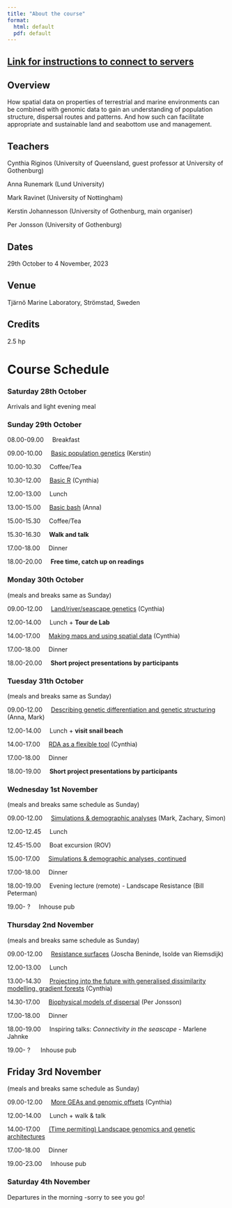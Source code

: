 ```yaml
---
title: "About the course"
format: 
  html: default
  pdf: default
---
```


## [Link for instructions to connect to servers](servers.qmd)

## Overview

How spatial data on properties of terrestrial and marine environments can be combined with genomic data to gain an understanding of population structure, dispersal routes and patterns. And how such can facilitate appropriate and sustainable land and seabottom use and management.

## Teachers

Cynthia Riginos (University of Queensland, guest professor at University of Gothenburg)

Anna Runemark (Lund University)

Mark Ravinet (University of Nottingham)

Kerstin Johannesson (University of Gothenburg, main organiser)

Per Jonsson (University of Gothenburg)

## Dates

29th October to 4 November, 2023

## Venue

Tjärnö Marine Laboratory, Strömstad, Sweden

## Credits

2.5 hp

# Course Schedule

### Saturday 28th October

Arrivals and light evening meal

### Sunday 29th October

08.00-09.00     Breakfast

09.00-10.00     [Basic population genetics](basic-population-genetics.qmd) (Kerstin)

10.00-10.30     Coffee/Tea

10.30-12.00     [Basic R](basicR.qmd) (Cynthia)

12.00-13.00     Lunch

13.00-15.00     [Basic bash](basic-bash) (Anna)

15.00-15.30     Coffee/Tea

15.30-16.30     **Walk and talk**

17.00-18.00     Dinner

18.00-20.00     **Free time, catch up on readings**

### Monday 30th October

(meals and breaks same as Sunday)

09.00-12.00     [Land/river/seascape genetics](land-river-sea.qmd) (Cynthia)

12.00-14.00     Lunch + **Tour de Lab**

14.00-17.00     [Making maps and using spatial data](maps-spatial-data.qmd) (Cynthia)

17.00-18.00     Dinner

18.00-20.00     **Short project presentations by participants**

### Tuesday 31th October

(meals and breaks same as Sunday)

09.00-12.00     [Describing genetic differentiation and genetic structuring](genetic-dif.qmd) (Anna, Mark)

12.00-14.00     Lunch + **visit snail beach**

14.00-17.00     [RDA as a flexible tool](RDA.qmd) (Cynthia)

17.00-18.00     Dinner

18.00-19.00     **Short project presentations by participants**

### Wednesday 1st November

(meals and breaks same schedule as Sunday)

09.00-12.00     [Simulations & demographic analyses](sims_demo.qmd) (Mark, Zachary, Simon)

12.00-12.45     Lunch

12.45-15.00     Boat excursion (ROV)

15.00-17.00     [Simulations & demographic analyses, continued](fastsimcoal.qmd)

17.00-18.00     Dinner

18.00-19.00     Evening lecture (remote) - Landscape Resistance (Bill Peterman)

19.00- ?     Inhouse pub

### Thursday 2nd November

(meals and breaks same schedule as Sunday)

09.00-12.00     [Resistance surfaces](resistance.qmd) (Joscha Beninde, Isolde van Riemsdijk)

12.00-13.00     Lunch

13.00-14.30     [Projecting into the future with generalised dissimilarity modelling, gradient forests](GDM.qmd) (Cynthia)

14.30-17.00     [Biophysical models of dispersal](biophysical.qmd) (Per Jonsson)

17.00-18.00     Dinner

18.00-19.00     Inspiring talks: *Connectivity in the seascape* - Marlene Jahnke

19.00- ?      Inhouse pub

## Friday 3rd November

(meals and breaks same schedule as Sunday)

09.00-12.00     [More GEAs and genomic offsets](GEA.qmd) (Cynthia)

12.00-14.00     Lunch + walk & talk

14.00-17.00     [(Time permiting) Landscape genomics and genetic architectures](g_architectures.qmd)

17.00-18.00     Dinner

19.00-23.00     Inhouse pub

### Saturday 4th November

Departures in the morning -sorry to see you go!
